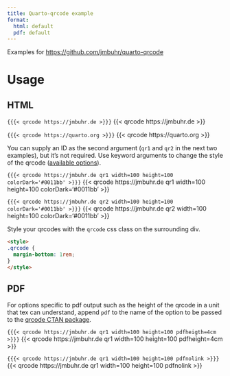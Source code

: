 ```yaml
---
title: Quarto-qrcode example
format:
  html: default
  pdf: default
---
```


Examples for <https://github.com/jmbuhr/quarto-qrcode>

# Usage

## HTML

`{{{< qrcode https://jmbuhr.de >}}}`
{{< qrcode https://jmbuhr.de >}}

`{{{< qrcode https://quarto.org >}}}`
{{< qrcode https://quarto.org >}}

You can supply an ID as the second argument (`qr1` and `qr2` in the next two examples), but it's not required.
Use keyword arguments to change the style of the qrcode ([available options](https://davidshimjs.github.io/qrcodejs/)).

`{{{< qrcode https://jmbuhr.de qr1 width=100 height=100 colorDark='#0011bb' >}}}`
{{< qrcode https://jmbuhr.de qr1 width=100 height=100 colorDark='#0011bb' >}}

`{{{< qrcode https://jmbuhr.de qr2 width=100 height=100 colorDark='#0011bb' >}}}`
{{< qrcode https://jmbuhr.de qr2 width=100 height=100 colorDark='#0011bb' >}}

Style your qrcodes with the `qrcode` css class on the surrounding div.

```html
<style>
.qrcode {
  margin-bottom: 1rem;
}
</style>
```

<style>
.qrcode {
  margin-bottom: 1rem;
}
</style>

## PDF

For options specific to pdf output such as the height of the qrcode in a unit that tex can understand,
append `pdf` to the name of the option to be passed to the [qrcode CTAN package]().

`{{{< qrcode https://jmbuhr.de qr1 width=100 height=100 pdfheigth=4cm >}}}`
{{< qrcode https://jmbuhr.de qr1 width=100 height=100 pdfheight=4cm >}}

`{{{< qrcode https://jmbuhr.de qr1 width=100 height=100 pdfnolink >}}}`
{{< qrcode https://jmbuhr.de qr1 width=100 height=100 pdfnolink >}}

